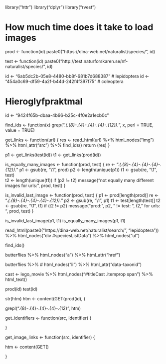 library("httr")
library("dplyr")
library("rvest")

# How much time does it take to load images

prod <- function(id) 
  paste0("https://dina-web.net/naturalist/species/", id)

test <- function(id) 
  paste0("http://test.naturforskaren.se/nf-naturalist/species/", id)

id <- "6ab5dc2b-05e8-4480-bb8f-681b7d688387"  # lepidoptera
id <- "454a0c69-df59-4a2f-b44d-242f4f397f75"  # coleoptera

# Hieroglyfpraktmal
id <- "9424f65b-dbaa-4b96-b25c-4f0e2a1ecb0c"

find_ids <- function(x) 
  grep(".*(.{8}-.{4}-.{4}-.{4}-.{12}).*", x, perl = TRUE, value = TRUE)       

get_links <- function(url) {
  res <- 
    read_html(url) %>%
    html_nodes("img") %>%
    html_attr("src") %>%
    find_ids()
  return (res)
}

p1 <- get_links(test(id))
t1 <- get_links(prod(id))

is_equally_many_images <- function(prod, test) {
  re <- ".*(.{8}-.{4}-.{4}-.{4}-.{12}).*"
  p1 <- gsub(re, "\\1", prod)
  p2 <- length(unique(p1))
  t1 <- gsub(re, "\\1", test)  
  t2 <- length(unique(t1))
  if (p2 != t2)
    message("not equally many different images for urls: ", prod, test)
}

is_invalid_last_image <- function(prod, test) {
  p1 <- prod[length(prod)]
  re <- ".*(.{8}-.{4}-.{4}-.{4}-.{12}).*"
  p2 <- gsub(re, "\\1", p1)
  t1 <- test[length(test)]
  t2 <- gsub(re, "\\1", t1)
  if (t2 != p2)
    message("prod: ", p2, " != test: ", t2, " for urls: ", prod, test)
}

is_invalid_last_image(p1, t1)
is_equally_many_images(p1, t1)




read_html(paste0("https://dina-web.net/naturalist/search/", "lepidoptera")) %>%
  html_nodes("div #speciesListData") %>%
  html_nodes("ul")

  find_ids()


  butterflies %>% 
    html_nodes("a") %>%
    html_attr("href")

  butterflies %>% 
#    html_nodes("li") %>%
    html_attr("data-taxonid")
  
  
cast <- lego_movie %>%
  html_nodes("#titleCast .itemprop span") %>%
  html_text()


prod(id)
test(id)

str(htm)
htm <- content(GET(prod(id), )

grepl(".{8}-.{4}-.{4}-.{4}-.{12}", htm)               

get_identifiers <- function(src, identifier) {
  
}

get_image_links <- function(src, identifier) {
  
  htm <- content(GET()
  
}